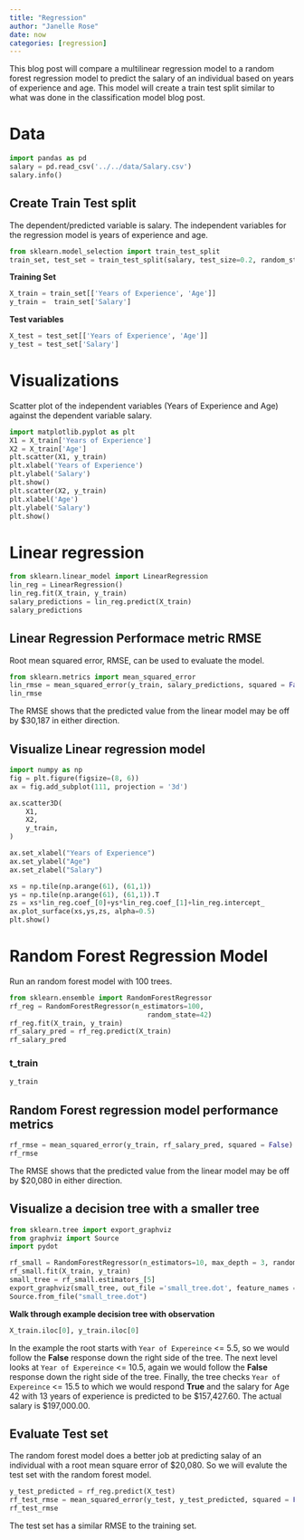 ```yaml
---
title: "Regression"
author: "Janelle Rose"
date: now
categories: [regression]
---
```


This blog post will compare a multilinear regression model to a random forest regression model to predict the salary of an individual based on years of experience and age. This model will create a train test split similar to what was done in the classification model blog post. 

# Data
```python
import pandas as pd
salary = pd.read_csv('../../data/Salary.csv')
salary.info()
```

## Create Train Test split

The dependent/predicted variable is salary. The independent variables for the regression model is years of experience and age. 
```python
from sklearn.model_selection import train_test_split
train_set, test_set = train_test_split(salary, test_size=0.2, random_state = 35)
```

**Training Set**
```python
X_train = train_set[['Years of Experience', 'Age']]
y_train =  train_set['Salary']
```

**Test variables**

```python
X_test = test_set[['Years of Experience', 'Age']]
y_test = test_set['Salary']
```

# Visualizations

Scatter plot of the independent variables (Years of Experience and Age) against the dependent variable salary.  
```python
import matplotlib.pyplot as plt
X1 = X_train['Years of Experience']
X2 = X_train['Age']
plt.scatter(X1, y_train)
plt.xlabel('Years of Experience')
plt.ylabel('Salary')
plt.show()
plt.scatter(X2, y_train)
plt.xlabel('Age')
plt.ylabel('Salary')
plt.show()
```

# Linear regression

```python
from sklearn.linear_model import LinearRegression
lin_reg = LinearRegression()
lin_reg.fit(X_train, y_train)
salary_predictions = lin_reg.predict(X_train)
salary_predictions
```

## Linear Regression Performace metric RMSE

Root mean squared error, RMSE, can be used to evaluate the model. 

```python
from sklearn.metrics import mean_squared_error
lin_rmse = mean_squared_error(y_train, salary_predictions, squared = False)
lin_rmse
```

The RMSE shows that the predicted value from the linear model may be off by $30,187 in either direction. 

## Visualize Linear regression model 

```python
import numpy as np
fig = plt.figure(figsize=(8, 6))
ax = fig.add_subplot(111, projection = '3d')

ax.scatter3D(
    X1,
    X2,
    y_train,
)

ax.set_xlabel("Years of Experience")
ax.set_ylabel("Age")
ax.set_zlabel("Salary")

xs = np.tile(np.arange(61), (61,1))
ys = np.tile(np.arange(61), (61,1)).T
zs = xs*lin_reg.coef_[0]+ys*lin_reg.coef_[1]+lin_reg.intercept_
ax.plot_surface(xs,ys,zs, alpha=0.5)
plt.show()
```

# Random Forest Regression Model
Run an random forest model with 100 trees.

```python
from sklearn.ensemble import RandomForestRegressor
rf_reg = RandomForestRegressor(n_estimators=100,
                                  random_state=42)
rf_reg.fit(X_train, y_train)
rf_salary_pred = rf_reg.predict(X_train)
rf_salary_pred
```

### t_train
```python
y_train
```
## Random Forest regression model performance metrics 

```python
rf_rmse = mean_squared_error(y_train, rf_salary_pred, squared = False)
rf_rmse
```

The RMSE shows that the predicted value from the linear model may be off by $20,080 in either direction. 

## Visualize a decision tree with a smaller tree

```python
from sklearn.tree import export_graphviz
from graphviz import Source
import pydot

rf_small = RandomForestRegressor(n_estimators=10, max_depth = 3, random_state = 42)
rf_small.fit(X_train, y_train)
small_tree = rf_small.estimators_[5]
export_graphviz(small_tree, out_file ='small_tree.dot', feature_names = X_train.columns, rounded = True, precision = 1)
Source.from_file("small_tree.dot")
```

**Walk through example decision tree with observation**
```python
X_train.iloc[0], y_train.iloc[0]
```

In the example the root starts with `Year of Expereince` <= 5.5, so we would follow the **False** response down the right side of the tree. The next level looks at `Year of Expereince` <= 10.5, again we would follow the **False** response down the right side of the tree. Finally, the tree checks `Year of Expereince` <= 15.5 to which we would respond **True** and the salary for Age 42 with 13 years of experience is predicted to be $157,427.60. The actual salary is $197,000.00.

## Evaluate Test set 
The random forest model does a better job at predicting salay of an individual with a root mean square error of $20,080. So we will evalute the test set with the random forest model. 

```python
y_test_predicted = rf_reg.predict(X_test)
rf_test_rmse = mean_squared_error(y_test, y_test_predicted, squared = False)
rf_test_rmse
```

The test set has a similar RMSE to the training set. 